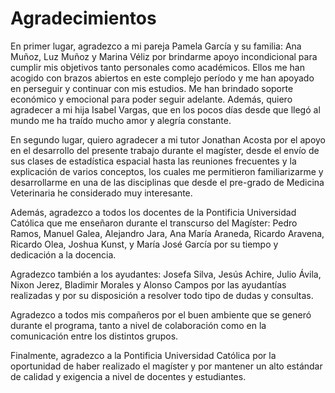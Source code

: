 # Agradecimientos {.unnumbered}

En primer lugar, agradezco a mi pareja Pamela García y su familia: Ana Muñoz, Luz Muñoz y Marina Véliz por brindarme apoyo incondicional para cumplir mis objetivos tanto personales como académicos. Ellos me han acogido con brazos abiertos en este complejo período y me han apoyado en perseguir y continuar con mis estudios. Me han brindado soporte económico y emocional para poder seguir adelante. Además, quiero agradecer a mi hija Isabel Vargas, que en los pocos días desde que llegó al mundo me ha traído mucho amor y alegría constante.

En segundo lugar, quiero agradecer a mi tutor Jonathan Acosta por el apoyo en el desarrollo del presente trabajo durante el magíster, desde el envío de sus clases de estadística espacial hasta las reuniones frecuentes y la explicación de varios conceptos, los cuales me permitieron familiarizarme y desarrollarme en una de las disciplinas que desde el pre-grado de Medicina Veterinaria he considerado muy interesante.


Además, agradezco a todos los docentes de la Pontificia Universidad Católica que me enseñaron durante el transcurso del Magíster: Pedro Ramos, Manuel Galea, Alejandro Jara, Ana María Araneda, Ricardo Aravena, Ricardo Olea, Joshua Kunst, y María José García por su tiempo y dedicación a la docencia.

Agradezco también a los ayudantes: Josefa Silva, Jesús Achire, Julio Ávila, Nixon Jerez, Bladimir Morales y Alonso Campos por las ayudantías realizadas y por su disposición a resolver todo tipo de dudas y consultas.


Agradezco a todos mis compañeros por el buen ambiente que se generó durante el programa, tanto a nivel de colaboración como en la comunicación entre los distintos grupos. 

Finalmente, agradezco a la Pontificia Universidad Católica por la oportunidad de haber realizado el magíster y por mantener un alto estándar de calidad y exigencia a nivel de docentes y estudiantes.